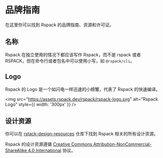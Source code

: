 # 品牌指南

在这里你可以找到 Rspack 的品牌指南、资源和许可证。

## 名称

Rspack 在独立使用的情况下都应该写作 Rspack，而不是 rspack 或者 RSPACK，但在命令行或者包名中可以使用小写，如 `@rspack/cli`。

## Logo

Rspack 的 Logo 是一个如闪电一样迅速的小螃蟹，代表了 Rspack 的快速编译。

<img
  src="https://assets.rspack.dev/rspack/rspack-logo.svg"
  alt="Rspack Logo"
  style={{ width: '300px' }}
/>

## 设计资源

你可以在 [rstack-design-resources](https://github.com/rspack-contrib/rstack-design-resources) 仓库下找到 Rspack 相关的所有设计资源。

Rspack 的设计资源遵循 [Creative Commons Attribution-NonCommercial-ShareAlike 4.0 International](https://creativecommons.org/licenses/by-nc-sa/4.0/deed.en) 协议。
